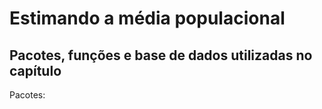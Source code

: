 # Estimando a média populacional {#sec-inferencia}

:::{.callout-tip collapse="true"}
## Pacotes, funções e base de dados utilizadas no capítulo

Pacotes:

```r

```
:::


